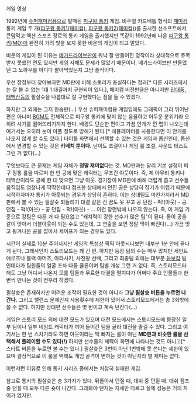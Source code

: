 {{{#!html
<object width="640" height="360"><param name="movie" value="//www.youtube.com/v/GffrGZ7FLWI?hl=ko_KR&amp;version=3"></param><param name="allowFullScreen" value="true"></param><param name="allowscriptaccess" value="always"></param><embed src="//www.youtube.com/v/GffrGZ7FLWI?hl=ko_KR&amp;version=3" type="application/x-shockwave-flash" width="640" height="360" allowscriptaccess="always" allowfullscreen="true"></embed></object>
}}}
게임 영상

1992년에 [[슈퍼패미컴]]용으로 발매된 [[피구왕 통키]] 게임. 비주얼 카드배틀 형식의 [[패미컴]] 통키 게임 두 개([[피구왕 통키1(패미컴)]], [[피구왕 통키2(패미컴)]])를 출시한 선소프트에서 큰맘먹고 액션 스포츠 장르의 통키 게임을 출시했지만 똑같이 1992년에 나온 [[피구왕 통키(MD)]]에 완전히 가려 빛을 보지 못한 비운의 게임이 되고 말았다. 

비운의 게임이 된 이유는 [[메가드라이브]]판이 워낙 잘 만들어진 명작이라 상대적으로 주목받지 못했던 면도 있지만 게임 자체도 문제가 많았기 때문이다. 메가드라이브판 만들었던 그 노하우를 어디다 팔아먹었는지 그냥 졸작이다. 

우선 장점부터 찾아보자면 MD판에 비해 스토리가 충실하다는 점과[* 다른 시리즈에서는 잘 볼 수 없는 1대 1 대결까지 구현되어 있다.], 패미컴 버전만큼은 아니지만 [[민대풍]], [[태백산]]등의 필살슛을 나름대로 잘 구현했다는 점을 들 수 있겠다. 

하지만 그 외에는 그저 한숨만(...) 우선 슈퍼패미컴용 게임임에도 그래픽이 그리 뛰어난 편은 아니며 [[BGM]]도 전체적으로 피구왕 통키에 맞지 않는 음울하고 어두운 분위기라 오히려 사기를 떨어뜨리기까지 한다. 배경도 단순한 편이고 가끔 안개가 낀 맵이 나오는데 여기서는 오히려 눈이 아플 정도로 방해가 된다.[* 에뮬레이터를 사용한다면 이 안개를 나오지 않게 할 수도 있다.] 타이틀 화면에서 선택할 수 있는 것은 게임과 옵션인데, 옵션에서 변경할 수 있는 것은 '''키배치 뿐이다.''' 난이도 조절이나 게임 룰 조절, 사운드 테스트 그런 거 없다(...) 

무엇보다도 큰 문제는 게임 자체가 '''정말 재미없다'''는 것. MD판과는 달리 기본 설정이 피구 정통 룰을 따르며 한 번 공에 맞은 캐릭터는 무조건 아웃이다. 즉, 제 아무리 통키나 태백산이라도 공에 한 대 맞으면 그냥 아웃. 경기장이 MD판에 비해 더럽게 좁고 선수들 움직임도 엄청나게 딱딱한데다 점프한 상태에서 던진 공은 상당히 잡기가 어렵기 때문에 시작하자마자 통키가 아웃되는 경우가 상당히 흔하다. 이는 상대팀도 마찬가지라서 MD판에서 볼 수 있는 필살슛 되돌리기 대결 같은 건 꿈도 못 꾸고 공 던짐 - 퍽!(아웃) - 공 던짐 - 퍽!(아웃) - 공 던짐 - 퍽!(아웃) - ... 이런 장면밖에 나오지 않는다. 즉, 이 게임 기준으로 강팀은 다른 거 다 필요없고 "캐치력이 강한 선수가 많은 팀"이 된다. 둘이 공을 같이 맞아서 더블아웃이 되는 수도 있는데, 그 연출을 보면 정말 맥이 빠진다(...) 가끔 맞고 튕겨나온 공을 잡아서 세이프가 되는 경우도 있다. 

시간이 실제로 10분 주어지지만 게임의 특성상 픽픽 아웃되다보면 대부분 1분 안에 끝나게 된다. 그래서인지 스토리모드는 꽤 긴 편. 하지만 등장 팀의 수는 매우 많지만 세인트 애로즈나 블랙 아머즈, 아라사키, 사천왕 선배, 그리고 최종팀 외에는 대부분 [[듣보잡]] 팀인데다가 팀원들의 얼굴 조차 다들 클론이며 팀별 개성 그런 거 없다. 즉, 스토리모드라 해도 그냥 어디서 나온지 모를 팀들과 무료한 대결을 펼치다가 어쩌다 주요 인물들과 한 번씩 만나는 것이 전부라 하겠다. 

필살슛은 존재하지만 어려운 조작이 필요한 것이 아니라 '''그냥 필살슛 버튼을 누르면 나간다.''' 그리고 밸런스 문제인지 사용횟수에 제한이 있어서 스토리모드에서는 총 3회밖에 쓸 수 없다. 하지만 상대편 선수들은 몇 번이고 계속 던진다(...) 

게임은 스토리 모드 외에 대전 모드가 있으며 대전 모드에서는 스토리모드에 등장한 일부 팀이나 일부 네임드 캐릭터가 끼어 들어간 팀을 골라 대전을 즐길 수 있다. 그리고 여기서는 한 번 스치기라도 하면 아웃이라는 맥 빠지는 룰이 아닌 '''MD판과 비슷한 룰을 선택해서 플레이할 수도 있다(!)''' 하지만 선수들의 체력이 화면에 나타나는 것도 아니고[* 스타트 버튼을 누르면 볼 수는 있다.] 필살슛은 3번이 아닌 1번밖에 못 쓴다는 제한이 있으며 결정적으로 이 룰을 택해도 게임 골격이 변하는 것이 아닌지라 별 재미는 없다. 

이런저런 이유로 인해 통키 시리즈 중에서는 처참히 실패한 게임. 

참고로 통키의 필살슛은 총 3가지가 있다. 뒤돌아서 던질 때, 대쉬 중 던질 때. 대쉬 점프 중 던질 때 모두 다른 슛이 나간다. 그래봐야 던지는 자세만 다르고 실제 성능은 거의 차이가 없지만. 
